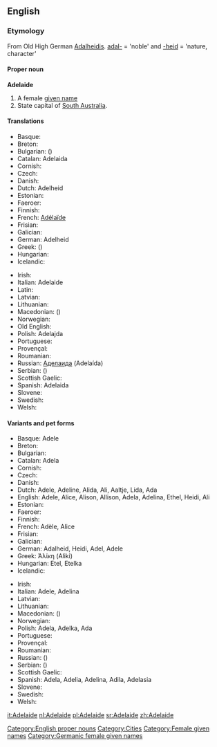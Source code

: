 ==English==

===Etymology===
From Old High German [[Adalheidis]]. [[adal-]] = 'noble' and [[-heid]] = 'nature, character'

====Proper noun====
'''Adelaide'''

# A female [[given name]]
# State capital of [[South Australia]].

====Translations====
{{top}}
*Basque: 
*Breton: 
*Bulgarian: [[]] ()
*Catalan: Adelaida
*Cornish: 
*Czech: 
*Danish: 
*Dutch: Adelheid
*Estonian: 
*Faeroer: 
*Finnish:
*French: [[Adélaïde]]
*Frisian: 
*Galician: 
*German: Adelheid
*Greek:  ()
*Hungarian: 
*Icelandic: 
{{mid}}
*Irish: 
*Italian: Adelaide
*Latin: 
*Latvian: 
*Lithuanian: 
*Macedonian:  ()
*Norwegian:
*Old English: <!--Æþelhaid?-->
*Polish: Adelajda
*Portuguese: 
*Provençal: 
*Roumanian:
*Russian: [[Аделаида]] (Adelaída)
*Serbian:  ()
*Scottish Gaelic: 
*Spanish: Adelaida
*Slovene: 
*Swedish: 
*Welsh: 
{{bottom}}

====Variants and pet forms====
{{top}}
*Basque: Adele
*Breton: 
*Bulgarian:
*Catalan: Adela
*Cornish: 
*Czech: 
*Danish: 
*Dutch: Adele, Adeline, Alida, Ali, Aaltje, Lida, Ada
*English: Adele, Alice, Alison, Allison, Adela, Adelina, Ethel, Heidi, Ali
*Estonian:
*Faeroer: 
*Finnish: 
*French: Adèle, Alice
*Frisian:
*Galician: 
*German: Adalheid, Heidi, Adel, Adele
*Greek: Άλίκη (Aliki)
*Hungarian: Etel, Etelka
*Icelandic: 
{{mid}}
*Irish: 
*Italian: Adele, Adelina
*Latvian: 
*Lithuanian: 
*Macedonian:  ()
*Norwegian: 
*Polish: Adela, Adelka, Ada
*Portuguese: 
*Provençal: 
*Roumanian: 
*Russian:  ()
*Serbian:  ()
*Scottish Gaelic: 
*Spanish: Adela, Adelia, Adelina, Adila, Adelasia
*Slovene: 
*Swedish: 
*Welsh: 
{{bottom}}

[[Category:English proper nouns]]
[[Category:Cities]]
[[Category:Female given names]]
[[Category:Germanic female given names]]

[[it:Adelaide]]
[[nl:Adelaide]]
[[pl:Adelaide]]
[[sr:Adelaide]]
[[zh:Adelaide]]